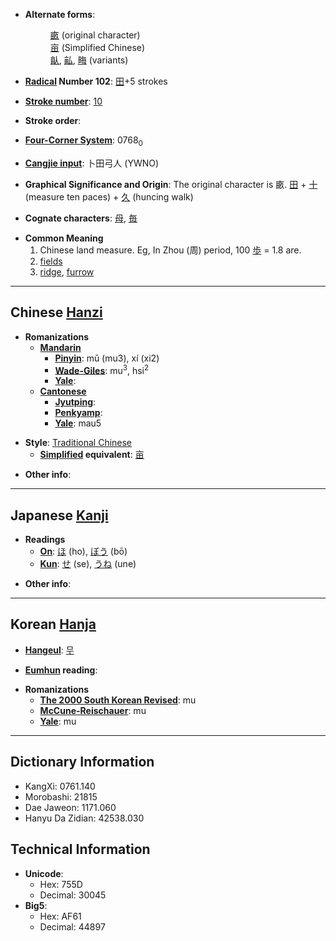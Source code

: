 * '''Alternate forms''': 
*:[[畞]] (original character)
*:[[亩]] (Simplified Chinese)
*:[[畒]], [[畆]], [[畮]] (variants)

* '''[[Wiktionary:Chinese radical index| Radical]] Number 102''': [[Wiktionary:Chinese radical index 田|田]]+5 strokes

* '''[[Wiktionary:Chinese total strokes index|Stroke number]]''': [[Wiktionary:Chinese total strokes index 10|10]]

* '''Stroke order''': 

* '''[[Wiktionary:Chinese four corner index|Four-Corner System]]''': 0768<sub>0</sub>

* '''[[Wiktionary:Chinese Cangjie index|Cangjie input]]''': 卜田弓人 (YWNO)

* '''Graphical Significance and Origin''': The original character is 畞. [[田]] + [[十]] (measure ten paces) + [[久]] (huncing walk)

* '''Cognate characters''': [[母]], [[毎]]

* '''Common Meaning'''
*# Chinese land measure. Eg, In Zhou (周) period, 100 [[歩]] = 1.8 are.
*# [[field]]s
*# [[ridge]], [[furrow]]

----

== Chinese [[Hanzi]] ==

* '''Romanizations'''
** '''[[Mandarin]]'''
*** '''[[Pinyin]]''': mǔ (mu3), xí (xi2)
*** '''[[Wade-Giles]]''': mu<sup>3</sup>, hsi<sup>2</sup>
*** '''[[Yale]]''': 
** '''[[Cantonese]]'''
*** '''[[Jyutping]]''':
*** '''[[Penkyamp]]''': 
*** '''[[Yale]]''': mau5

* '''Style''': [[Traditional Chinese]] 
** '''[[Simplified Chinese|Simplified]] equivalent''': [[亩]]

* '''Other info''': 

----

== Japanese [[Kanji]] ==

* '''Readings'''
** '''[[On]]''': [[ほ]] (ho), [[ぼう]] (bō)
** '''[[Kun]]''': [[せ]] (se), [[うね]] (une)

* '''Other info''':  

----

== Korean [[Hanja]] ==

* '''[[Hangeul]]''': [[무]]

* '''[[Eumhun]] reading''': 

* '''Romanizations'''
** '''[[The 2000 South Korean Revised Romanization|The 2000 South Korean Revised]]''': mu
** '''[[McCune-Reischauer]]''': mu
** '''[[Yale]]''': mu

----

== Dictionary Information ==

* KangXi: 0761.140
* Morobashi: 21815
* Dae Jaweon: 1171.060
* Hanyu Da Zidian: 42538.030

== Technical Information ==

* '''Unicode''':
** Hex: 755D
** Decimal: 30045
* '''Big5''':
** Hex: AF61
** Decimal: 44897
